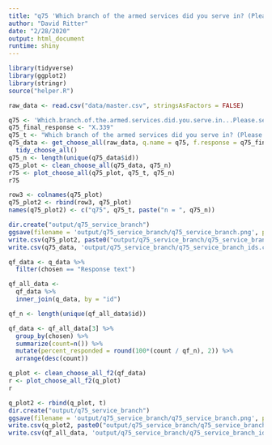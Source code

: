 ```yaml
---
title: "q75 'Which branch of the armed services did you serve in? (Please select all that apply)'"
author: "David Ritter"
date: "2/28/2020"
output: html_document
runtime: shiny
---
```


```r
library(tidyverse)
library(ggplot2)
library(stringr)
source("helper.R")
```

```r
raw_data <- read.csv("data/master.csv", stringsAsFactors = FALSE)
```

```r
q75 <- 'Which.branch.of.the.armed.services.did.you.serve.in...Please.select.all.that.apply.'
q75_final_response <- "X.339"
q75_t <- "Which branch of the armed services did you serve in? (Please select all that apply)"
q75_data <- get_choose_all(raw_data, q.name = q75, f.response = q75_final_response) %>%
  tidy_choose_all()
q75_n <- length(unique(q75_data$id))
q75_plot <- clean_choose_all(q75_data, q75_n)
r75 <- plot_choose_all(q75_plot, q75_t, q75_n)
r75
```

```r
row3 <- colnames(q75_plot)
q75_plot2 <- rbind(row3, q75_plot)
names(q75_plot2) <- c("q75", q75_t, paste("n = ", q75_n))
```

```r
dir.create("output/q75_service_branch")
ggsave(filename = 'output/q75_service_branch/q75_service_branch.png', plot = r75, device = 'png')
write.csv(q75_plot2, paste0("output/q75_service_branch/q75_service_branch_", q75_n,".csv"), row.names=F)
write.csv(q75_data, 'output/q75_service_branch/q75_service_branch_ids.csv', row.names = FALSE)
```







```r
qf_data <- q_data %>%
  filter(chosen == "Response text")
```

```r
qf_all_data <- 
  qf_data %>%
  inner_join(q_data, by = "id")

qf_n <- length(unique(qf_all_data$id))

qf_data <- qf_all_data[3] %>%
  group_by(chosen) %>%
  summarize(count=n()) %>%
  mutate(percent_responded = round(100*(count / qf_n), 2)) %>%
  arrange(desc(count))
```

```r
q_plot <- clean_choose_all_f2(qf_data)
r <- plot_choose_all_f2(q_plot)
r
```

```r
q_plot2 <- rbind(q_plot, t)
dir.create("output/q75_service_branch")
ggsave(filename = 'output/q75_service_branch/q75_service_branch.png', plot = r, device = 'png')
write.csv(q_plot2, paste0("output/q75_service_branch/q75_service_branch_", qf_n,".csv"), row.names=F)
write.csv(qf_all_data, 'output/q75_service_branch/q75_service_branch_ids.csv', row.names = FALSE)
```

